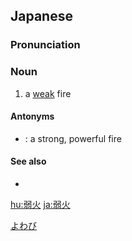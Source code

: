 ==Japanese==
{{ja-kanjitab|yomi=k|よわ|ひ|k2=び}}

===Pronunciation===
{{ja-pron|よわび|y=k}}

===Noun===
{{ja-noun|よわび}}

# a [[weak]] fire

====Antonyms====
* {{ja-r|強火|つよび}}: a strong, powerful fire

====See also====
* {{ja-r|とろ火|とろび}}

[[Category:ja:Fire|よわび]]

[[hu:弱火]]
[[ja:弱火]]